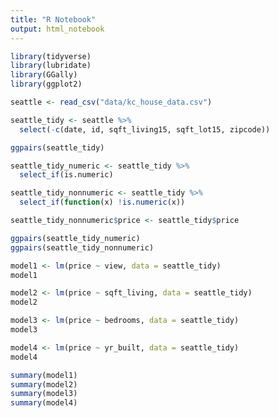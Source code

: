 ```yaml
---
title: "R Notebook"
output: html_notebook
---
```


```r
library(tidyverse)
library(lubridate)
library(GGally)
library(ggplot2)
```

```r
seattle <- read_csv("data/kc_house_data.csv")
```

```r
seattle_tidy <- seattle %>%
  select(-c(date, id, sqft_living15, sqft_lot15, zipcode))
```

```r
ggpairs(seattle_tidy)
```


```r
seattle_tidy_numeric <- seattle_tidy %>%
  select_if(is.numeric)

seattle_tidy_nonnumeric <- seattle_tidy %>%
  select_if(function(x) !is.numeric(x))

seattle_tidy_nonnumeric$price <- seattle_tidy$price
```

```r
ggpairs(seattle_tidy_numeric)
ggpairs(seattle_tidy_nonnumeric)
```

```r
model1 <- lm(price ~ view, data = seattle_tidy)
model1
```


```r
model2 <- lm(price ~ sqft_living, data = seattle_tidy)
model2
```

```r
model3 <- lm(price ~ bedrooms, data = seattle_tidy)
model3
```

```r
model4 <- lm(price ~ yr_built, data = seattle_tidy)
model4
```

```r
summary(model1)
summary(model2)
summary(model3)
summary(model4)
```

